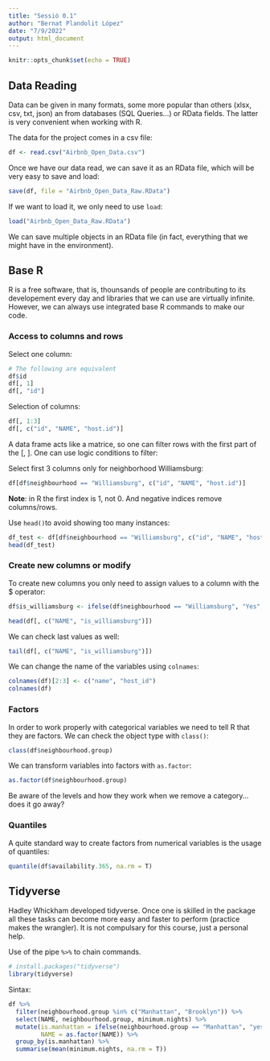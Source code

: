 ```yaml
---
title: "Sessió 0.1"
author: "Bernat Plandolit López"
date: "7/9/2022"
output: html_document
---
```


```r
knitr::opts_chunk$set(echo = TRUE)
```

## Data Reading

Data can be given in many formats, some more popular than others (xlsx, csv, txt, json) an from databases (SQL Queries...) or RData fields. The latter is very convenient when working with R.

The data for the project comes in a csv file:

```r
df <- read.csv("Airbnb_Open_Data.csv")
```

Once we have our data read, we can save it as an RData file, which will be very easy to save and load:

```r
save(df, file = "Airbnb_Open_Data_Raw.RData")
```

If we want to load it, we only need to use `load`:

```r
load("Airbnb_Open_Data_Raw.RData")
```

We can save multiple objects in an RData file (in fact, everything that we might have in the environment).

## Base R

R is a free software, that is, thounsands of people are contributing to its developement every day and libraries that we can use are virtually infinite. However, we can always use integrated base R commands to make our code.

### Access to columns and rows

Select one column:

```r
# The following are equivalent
df$id
df[, 1]
df[, "id"]
```

Selection of columns:

```r
df[, 1:3]
df[, c("id", "NAME", "host.id")]
```

A data frame acts like a matrice, so one can filter rows with the first part of the [, ]. One can use logic conditions to filter:

Select first 3 columns only for neighborhood Williamsburg:

```r
df[df$neighbourhood == "Williamsburg", c("id", "NAME", "host.id")]
```


**Note**: in R the first index is 1, not 0. And negative indices remove columns/rows.

Use `head()`to avoid showing too many instances:

```r
df_test <- df[df$neighbourhood == "Williamsburg", c("id", "NAME", "host.id")]
head(df_test)
```

### Create new columns or modify

To create new columns you only need to assign values to a column with the $ operator:

```r
df$is_williamsburg <- ifelse(df$neighbourhood == "Williamsburg", "Yes", "No")

head(df[, c("NAME", "is_williamsburg")])
```

We can check last values as well:

```r
tail(df[, c("NAME", "is_williamsburg")])
```

We can change the name of the variables using `colnames`:

```r
colnames(df)[2:3] <- c("name", "host_id")
colnames(df)
```


### Factors

In order to work properly with categorical variables we need to tell R that they are factors. We can check the object type with `class()`:

```r
class(df$neighbourhood.group)
```

We can transform variables into factors with `as.factor`:

```r
as.factor(df$neighbourhood.group)
```

Be aware of the levels and how they work when we remove a category... does it go away?

### Quantiles

A quite standard way to create factors from numerical variables is the usage of quantiles:

```r
quantile(df$availability.365, na.rm = T)
```

## Tidyverse

Hadley Whickham developed tidyverse. Once one is skilled in the package all these tasks can become more easy and faster to perform (practice makes the wrangler). It is not compulsary for this course, just a personal help.  

Use of the pipe `%>%` to chain commands.

```r
# install.packages("tidyverse")
library(tidyverse)
```

Sintax:

```r
df %>%
  filter(neighbourhood.group %in% c("Manhattan", "Brooklyn")) %>% 
  select(NAME, neighbourhood.group, minimum.nights) %>% 
  mutate(is.manhattan = ifelse(neighbourhood.group == "Manhattan", "yes", "no"),
         NAME = as.factor(NAME)) %>% 
  group_by(is.manhattan) %>% 
  summarise(mean(minimum.nights, na.rm = T))
```
